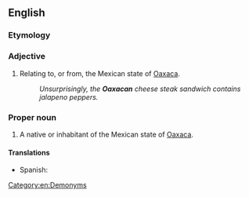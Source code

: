 ==English==

===Etymology===
{{suffix|en|Oaxaca|an}}

===Adjective===
{{en-adj|-}}

# Relating to, or from, the Mexican state of [[Oaxaca]].
#: ''Unsurprisingly, the '''Oaxacan''' cheese steak sandwich contains jalapeno peppers.''

===Proper noun===
{{en-prop}}

# A native or inhabitant of the Mexican state of [[Oaxaca]].

====Translations====
{{trans-top}}
* Spanish: {{t+|es|oaxaqueño|m}}
{{trans-mid}}
{{trans-bottom}}

[[Category:en:Demonyms]]